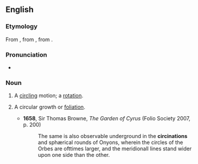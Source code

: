 ==English==

===Etymology===
From {{der|en|la|circinationem}}, from {{m|la|circinare}}, from {{m|la|circinus}}.

===Pronunciation===
* {{IPA|en|/sɜːsɪˈneɪʃən/}}

===Noun===
{{en-noun}}

# {{lb|en|obsolete}} A [[circling]] motion; a [[rotation]].
# {{lb|en|botany}} A circular growth or [[foliation]].
#* '''1658''', Sir Thomas Browne, ''The Garden of Cyrus'' (Folio Society 2007, p. 200)
#*: The same is also observable underground in the '''circinations''' and sphærical rounds of Onyons, wherein the circles of the Orbes are ofttimes larger, and the meridionall lines stand wider upon one side than the other.